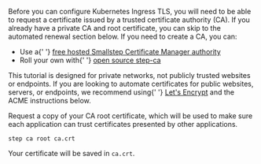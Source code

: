 <p>
  Before you can configure Kubernetes Ingress TLS, you will need to be able to
  request a certificate issued by a trusted certificate authority (CA). If you
  already have a private CA and root certificate, you can skip to the automated
  renewal section below. If you need to create a CA, you can:
</p>
<ul>
  <li>
    Use a{' '}
    <a href="https://info.smallstep.com/certificate-manager-early-access-mvp/">
      free hosted Smallstep Certificate Manager authority
    </a>
  </li>
  <li>
    Roll your own with{' '}
    <a href="/docs/step-ca">
      open source <inlineCode>step-ca</inlineCode>
    </a>
  </li>
</ul>

<Alert severity="warning">
  This tutorial is designed for private networks, not publicly trusted websites
  or endpoints. If you are looking to automate certificates for public websites,
  servers, or endpoints, we recommend using{' '}
  <a href="https://letsencrypt.org/">Let's Encrypt</a> and the ACME instructions
  below.
</Alert>

Request a copy of your CA root certificate, which will be used to make
sure each application can trust certificates presented by other
applications.

```shell
step ca root ca.crt
```

Your certificate will be saved in `ca.crt`.
